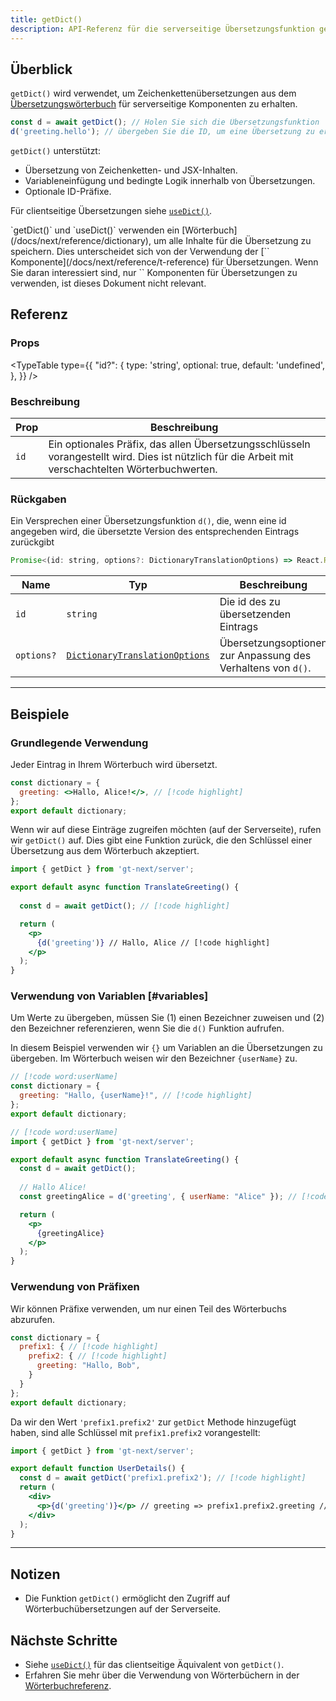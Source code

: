 ```yaml
---
title: getDict()
description: API-Referenz für die serverseitige Übersetzungsfunktion getDict()
---
```


## Überblick

`getDict()` wird verwendet, um Zeichenkettenübersetzungen aus dem [Übersetzungswörterbuch](/docs/next/reference/dictionary) für serverseitige Komponenten zu erhalten.

```jsx
const d = await getDict(); // Holen Sie sich die Übersetzungsfunktion
d('greeting.hello'); // übergeben Sie die ID, um eine Übersetzung zu erhalten
```

`getDict()` unterstützt:
  * Übersetzung von Zeichenketten- und JSX-Inhalten.
  * Variableneinfügung und bedingte Logik innerhalb von Übersetzungen.
  * Optionale ID-Präfixe.

Für clientseitige Übersetzungen siehe [`useDict()`](/docs/next/api/dictionary/useDict).

<Callout>
  `getDict()` und `useDict()` verwenden ein [Wörterbuch](/docs/next/reference/dictionary), um alle Inhalte für die Übersetzung zu speichern.
  Dies unterscheidet sich von der Verwendung der [`<T>` Komponente](/docs/next/reference/t-reference) für Übersetzungen.
  Wenn Sie daran interessiert sind, nur `<T>` Komponenten für Übersetzungen zu verwenden, ist dieses Dokument nicht relevant.
</Callout>

## Referenz

### Props

<TypeTable
  type={{
    "id?": {
        type: 'string',
        optional: true,
        default: 'undefined',
    },
  }}
/>

### Beschreibung
| Prop | Beschreibung |
| ---- | ----------- |
| `id` | Ein optionales Präfix, das allen Übersetzungsschlüsseln vorangestellt wird. Dies ist nützlich für die Arbeit mit verschachtelten Wörterbuchwerten. |


### Rückgaben

Ein Versprechen einer Übersetzungsfunktion `d()`, die, wenn eine id angegeben wird, die übersetzte Version des entsprechenden Eintrags zurückgibt

```jsx
Promise<(id: string, options?: DictionaryTranslationOptions) => React.ReactNode>
```

| Name                  | Typ | Beschreibung                                                                 |
|-----------------------|--|-----------------------------------------------------------------------------|
| `id`             | `string` | Die id des zu übersetzenden Eintrags                                     |
| `options?`            | [`DictionaryTranslationOptions`](/docs/react/api/types/DictionaryTranslationOptions) | Übersetzungsoptionen zur Anpassung des Verhaltens von `d()`. |


---

## Beispiele

### Grundlegende Verwendung
Jeder Eintrag in Ihrem Wörterbuch wird übersetzt.

```jsx title="dictionary.jsx" copy
const dictionary = {
  greeting: <>Hallo, Alice!</>, // [!code highlight]
};
export default dictionary;
```

Wenn wir auf diese Einträge zugreifen möchten (auf der Serverseite), rufen wir `getDict()` auf.
Dies gibt eine Funktion zurück, die den Schlüssel einer Übersetzung aus dem Wörterbuch akzeptiert.

```jsx title="TranslateGreeting.jsx" copy
import { getDict } from 'gt-next/server';

export default async function TranslateGreeting() {
  
  const d = await getDict(); // [!code highlight]

  return (
    <p>
      {d('greeting')} // Hallo, Alice // [!code highlight]
    </p>
  );
}
```

### Verwendung von Variablen [#variables]
Um Werte zu übergeben, müssen Sie (1) einen Bezeichner zuweisen und (2) den Bezeichner referenzieren, wenn Sie die `d()` Funktion aufrufen.

In diesem Beispiel verwenden wir `{}` um Variablen an die Übersetzungen zu übergeben.
Im Wörterbuch weisen wir den Bezeichner `{userName}` zu.


```jsx title="dictionary.jsx" copy
// [!code word:userName]
const dictionary = {
  greeting: "Hallo, {userName}!", // [!code highlight]
};
export default dictionary;
```

```jsx title="TranslateGreeting.jsx" copy
// [!code word:userName]
import { getDict } from 'gt-next/server';

export default async function TranslateGreeting() {
  const d = await getDict();
  
  // Hallo Alice!
  const greetingAlice = d('greeting', { userName: "Alice" }); // [!code highlight]

  return (
    <p>
      {greetingAlice}
    </p>
  );
}
```

### Verwendung von Präfixen
Wir können Präfixe verwenden, um nur einen Teil des Wörterbuchs abzurufen.
```jsx  title="dictionary.jsx" copy
const dictionary = {
  prefix1: { // [!code highlight]
    prefix2: { // [!code highlight]
      greeting: "Hallo, Bob",
    }
  }
};
export default dictionary;
```
Da wir den Wert `'prefix1.prefix2'` zur `getDict` Methode hinzugefügt haben, sind alle Schlüssel mit `prefix1.prefix2` vorangestellt:
```jsx title="UserDetails.jsx" copy
import { getDict } from 'gt-next/server';

export default function UserDetails() {
  const d = await getDict('prefix1.prefix2'); // [!code highlight]
  return (
    <div>
      <p>{d('greeting')}</p> // greeting => prefix1.prefix2.greeting // [!code highlight]
    </div>
  );
}
```
---

## Notizen
 * Die Funktion `getDict()` ermöglicht den Zugriff auf Wörterbuchübersetzungen auf der Serverseite.

## Nächste Schritte
 * Siehe [`useDict()`](/docs/next/api/dictionary/useDict) für das clientseitige Äquivalent von `getDict()`.
 * Erfahren Sie mehr über die Verwendung von Wörterbüchern in der [Wörterbuchreferenz](/docs/next/reference/dictionary).